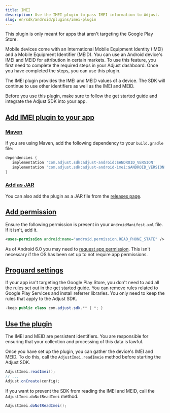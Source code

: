 ```yaml
---
title: IMEI
description: Use the IMEI plugin to pass IMEI information to Adjust.
slug: en/sdk/android/plugins/imei-plugin
---
```


<Callout type="important">

This plugin is only meant for apps that aren't targeting the Google Play Store.

</Callout>

Mobile devices come with an International Mobile Equipment Identity (IMEI) and a Mobile Equipment Identifier (MEID). You can use an Android device's IMEI and MEID for attribution in certain markets. To use this feature, you first need to complete the required steps in your Adjust dashboard. Once you have completed the steps, you can use this plugin.

The IMEI plugin provides the IMEI and MEID values of a device. The SDK will continue to use other identifiers as well as the IMEI and MEID.

Before you use this plugin, make sure to follow the get started guide and integrate the Adjust SDK into your app.

## [Add IMEI plugin to your app](add-imei-plugin-to-your-app)

### [Maven](maven)

If you are using Maven, add the following dependency to your `build.gradle` file:

```groovy title="build.gradle"
dependencies {
   implementation 'com.adjust.sdk:adjust-android:$ANDROID_VERSION'
   implementation 'com.adjust.sdk:adjust-android-imei:$ANDROID_VERSION'
}
```

### [Add as JAR](add-as-jar)

You can also add the plugin as a JAR file from the [releases page](https://github.com/adjust/android_sdk/releases).

## [Add permission](add-permission)

Ensure the following permission is present in your `AndroidManifest.xml` file. If it isn't, add it.

```xml title="AndroidManifest.xml"
<uses-permission android:name="android.permission.READ_PHONE_STATE" />
```

As of Android 6.0 you may need to [request app permission](https://developer.android.com/training/permissions/requesting). This isn't necessary if the OS has been set up to not require app permissions.

## [Proguard settings](proguard-settings)

If your app isn't targeting the Google Play Store, you don't need to add all the rules set out in the get started guide. You can remove rules related to Google Play Services and install referrer libraries. You only need to keep the rules that apply to the Adjust SDK.

```java title="Proguard.pro"
-keep public class com.adjust.sdk.** { *; }
```

## [Use the plugin](use-the-plugin)

<Callout type="important">

The IMEI and MEID are persistent identifiers. You are responsible for ensuring that your collection and processing of this data is lawful.

</Callout>

Once you have set up the plugin, you can gather the device's IMEI and MEID. To do this, call the `AdjustImei.readImeie` method before starting the Adjust SDK.

<Tabs>
<Tab title="Java">

```java
AdjustImei.readImei();
// ...
Adjust.onCreate(config);
```

</Tab>
</Tabs>

If you want to prevent the SDK from reading the IMEI and MEID, call the `AdjustImei.doNotReadImei` method.

<Tabs>
<Tab title="Java">

```java
AdjustImei.doNotReadImei();
```

</Tab>
</Tabs>
